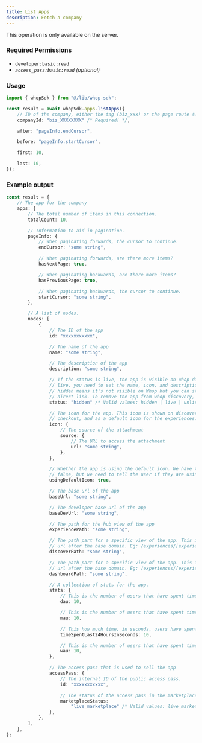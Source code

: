 ```yaml
---
title: List Apps
description: Fetch a company
---
```

<Note>This operation is only available on the server.</Note>

### Required Permissions
 - `developer:basic:read`
 - _`access_pass:basic:read` (optional)_

### Usage

```typescript
import { whopSdk } from "@/lib/whop-sdk";

const result = await whopSdk.apps.listApps({
	// ID of the company, either the tag (biz_xxx) or the page route (whop-dev)
	companyId: "biz_XXXXXXXX" /* Required! */,

	after: "pageInfo.endCursor",

	before: "pageInfo.startCursor",

	first: 10,

	last: 10,
});

```

### Example output

```typescript
const result = {
	// The app for the company
	apps: {
		// The total number of items in this connection.
		totalCount: 10,

		// Information to aid in pagination.
		pageInfo: {
			// When paginating forwards, the cursor to continue.
			endCursor: "some string",

			// When paginating forwards, are there more items?
			hasNextPage: true,

			// When paginating backwards, are there more items?
			hasPreviousPage: true,

			// When paginating backwards, the cursor to continue.
			startCursor: "some string",
		},

		// A list of nodes.
		nodes: [
			{
				// The ID of the app
				id: "xxxxxxxxxxx",

				// The name of the app
				name: "some string",

				// The description of the app
				description: "some string",

				// If the status is live, the app is visible on Whop discovery. In order to be
				// live, you need to set the name, icon, and description. Being unlisted or
				// hidden means it's not visible on Whop but you can still install the app via
				// direct link. To remove the app from whop discovery, you should set the status to unlisted.
				status: "hidden" /* Valid values: hidden | live | unlisted */,

				// The icon for the app. This icon is shown on discovery, on the product page, on
				// checkout, and as a default icon for the experiences.
				icon: {
					// The source of the attachment
					source: {
						// The URL to access the attachment
						url: "some string",
					},
				},

				// Whether the app is using the default icon. We have this b/c icon is null
				// false, but we need to tell the user if they are using the default icon so they change it.
				usingDefaultIcon: true,

				// The base url of the app
				baseUrl: "some string",

				// The developer base url of the app
				baseDevUrl: "some string",

				// The path for the hub view of the app
				experiencePath: "some string",

				// The path part for a specific view of the app. This is the template part of the
				// url after the base domain. Eg: /experiences/[experienceId]
				discoverPath: "some string",

				// The path part for a specific view of the app. This is the template part of the
				// url after the base domain. Eg: /experiences/[experienceId]
				dashboardPath: "some string",

				// A collection of stats for the app.
				stats: {
					// This is the number of users that have spent time in this app in the last 24 hours.
					dau: 10,

					// This is the number of users that have spent time in this app in the last 28 days.
					mau: 10,

					// This how much time, in seconds, users have spent in this app in the last 24 hours.
					timeSpentLast24HoursInSeconds: 10,

					// This is the number of users that have spent time in this app in the last 7 days.
					wau: 10,
				},

				// The access pass that is used to sell the app
				accessPass: {
					// The internal ID of the public access pass.
					id: "xxxxxxxxxxx",

					// The status of the access pass in the marketplace.
					marketplaceStatus:
						"live_marketplace" /* Valid values: live_marketplace | not_available | pending_review */,
				},
			},
		],
	},
};

```
